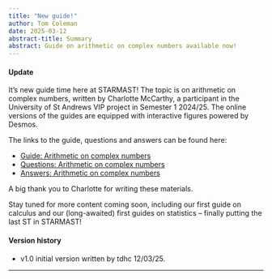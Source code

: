 ```yaml
---
title: "New guide!"
author: Tom Coleman
date: 2025-03-12
abstract-title: Summary
abstract: Guide on arithmetic on complex numbers available now!
---
```


#### Update {-}

It's new guide time here at STARMAST! The topic is on arithmetic on complex numbers, written by Charlotte McCarthy, a participant in the University of St Andrews VIP project in Semester 1 2024/25. The online versions of the guides are equipped with interactive figures powered by Desmos. 

The links to the guide, questions and answers can be found here:

- [Guide: Arithmetic on complex numbers](../studyguides/arithmeticoncomplexnumbers.qmd)
- [Questions: Arithmetic on complex numbers](../questions/qs-arithmeticoncomplexnumbers.qmd)
- [Answers: Arithmetic on complex numbers](../answers/as-arithmeticoncomplexnumbers.qmd)

A big thank you to Charlotte for writing these materials.

Stay tuned for more content coming soon, including our first guide on calculus and our (long-awaited) first guides on statistics -- finally putting the last ST in STARMAST!

<!-- In addition to this, Millie Pike (one of our new VIP students) has produced a fact-sheet containing all the laws of logarithms in [Guide: Introduction to logarithms](../studyguides/logarithms.qmd). This material can be found here: -->

<!-- - [Factsheet: Laws of logarithms](../factsheets/f-lawsoflogarithms.qmd) -->



#### Version history {-}

- v1.0 initial version written by tdhc 12/03/25.

---
